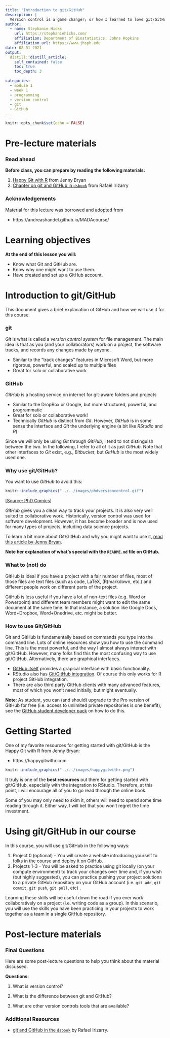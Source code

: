 ```yaml
---
title: "Introduction to git/GitHub"
description: |
  Version control is a game changer; or how I learned to love git/GitHub
author:
  - name: Stephanie Hicks
    url: https://stephaniehicks.com/
    affiliation: Department of Biostatistics, Johns Hopkins
    affiliation_url: https://www.jhsph.edu
date: 08-31-2021
output:
  distill::distill_article:
    self_contained: false
    toc: true
    toc_depth: 3
    
categories:
  - module 1
  - week 1
  - programming
  - version control
  - git
  - GitHub
---
```



```r
knitr::opts_chunk$set(echo = FALSE)
```

<!-- Add interesting quote -->


# Pre-lecture materials

### Read ahead

:::resources

**Before class, you can prepare by reading the following materials:**

1. [Happy Git with R](https://happygitwithr.com) from Jenny Bryan
2. [Chapter on git and GitHub in `dsbook`](https://rafalab.github.io/dsbook/git.html) from Rafael Irizarry

:::


### Acknowledgements

Material for this lecture was borrowed and adopted from

- https://andreashandel.github.io/MADAcourse/

# Learning objectives

:::keyideas

**At the end of this lesson you will:**

- Know what Git and GitHub are.
- Know why one might want to use them.
- Have created and set up a GitHub account.

:::


# Introduction to git/GitHub

This document gives a brief explanation of GitHub and how we will use it for this course.

### git 
_Git_ is what is called a _version control system_ for file management. The main idea is that as you (and your collaborators) work on a project, the software tracks, and records any changes made by anyone. 

- Similar to the "track changes" features in Microsoft Word, but more rigorous, powerful, and scaled up to multiple files
- Great for solo or collaborative work 


### GitHub 

_GitHub_ is a hosting service on internet for git-aware folders and projects

- Similar to the DropBox or Google, but more structured, powerful, and programmatic
- Great for solo or collaborative work!
- Technically _GitHub_ is distinct from _Git_. However, _GitHub_ is in some sense the interface and _Git_ the underlying engine (a bit like _RStudio_ and _R_). 

Since we will only be using _Git_ through _GitHub_, I tend to not distinguish between the two. In the following, I refer to all of it as just _GitHub_. Note that other interfaces to _Git_ exist, e.g., _Bitbucket_, but _GitHub_ is the most widely used one.


### Why use git/GitHub?

You want to use _GitHub_ to avoid this:

```r
knitr::include_graphics("../../images/phdversioncontrol.gif")
```

[[Source: PhD Comics](http://phdcomics.com/comics/archive_print.php?comicid=1531)]

_GitHub_ gives you a clean way to track your projects. It is also very well suited to collaborative work. Historically, version control was used for software development. However, it has become broader and is now used for many types of projects, including data science projects.

To learn a bit more about Git/GitHub and why you might want to use it, [read this article by Jenny Bryan](https://peerj.com/preprints/3159/). 

**Note her explanation of what's special with the `README.md` file on GitHub.**


### What to (not) do

GitHub is ideal if you have a project with a fair number of files, most of those files are text files (such as code, LaTeX, (R)markdown, etc.) and different people work on different parts of the project.

GitHub is less useful if you have a lot of non-text files (e.g. Word or Powerpoint) and different team members might want to edit the same document at the same time. In that instance, a solution like Google Docs, Word+Dropbox, Word+Onedrive, etc. might be better.


### How to use Git/GitHub

Git and GitHub is fundamentally based on commands you type into the command line. Lots of online resources show you how to use the command line. This is the most powerful, and the way I almost always interact with git/GitHub. However, many folks find this the most confusing way to use git/GitHub. Alternatively, there are graphical interfaces. 

- [GitHub itself](https://desktop.github.com/) provides a grapical interface with basic functionality. 
- RStudio also has [Git/GitHub integration](https://happygitwithr.com/rstudio-git-github.html). Of course this only works for R project GitHub integration. 
- There are also third party GitHub clients with many advanced features, most of which you won't need initially, but might eventually. 

**Note**: As student, you can (and should) upgrade to the Pro version of GitHub for free (i.e. access to unlimited private repositories is one benefit), see the [GitHub student developer pack](https://education.github.com/pack) on how to do this. 


# Getting Started

One of my favorite resources for getting started with git/GitHub is the Happy Git with R from Jenny Bryan: 

- https://happygitwithr.com 

```r
knitr::include_graphics("../../images/happygitwithr.png")
```

It truly is one of the **best resources** out there for getting started with git/GitHub, especially with the integration to RStudio. Therefore, at this point, I will encourage all of you to go read through the online book. 

Some of you may only need to skim it, others will need to spend some time reading through it. Either way, I will bet that you won't regret the time investment. 

# Using git/GitHub in our course

In this course, you will use git/GitHub in the following ways: 

1. Project 0 (optional) - You will create a website introducing yourself to folks in the course and deploy it on GitHub.
2. Projects 1-3 - You will be asked to practice using git locally (on your compute environment) to track your changes over time and, if you wish (but highly suggested), you can practice pushing your project solutions to a private GitHub repository on your GitHub account (i.e. `git add`, `git commit`, `git push`, `git pull`, etc) . 

Learning these skills will be useful down the road if you ever work collaboratively on a project (i.e. writing code as a group). In this scenario, you will use the skills you have been practicing in your projects to work together as a team in a single GitHub repository. 

# Post-lecture materials

### Final Questions 

Here are some post-lecture questions to help you think about the material discussed.

:::questions

**Questions:**

1. What is version control? 

2. What is the difference between git and GitHub? 

3. What are other version controls tools that are available? 

:::


### Additional Resources 

:::resources 

- [git and GitHub in the `dsbook`](https://rafalab.github.io/dsbook/git.html) by Rafael Irizarry.

::: 
